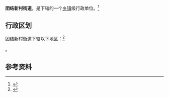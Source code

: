 {{中国乡级行政区|62/01/02/016/000}}

'''团结新村街道'''，是{{PRC admin/fullname|62/01/02/016/000|3}}下辖的一个[[乡镇|乡镇]]级行政单位。<ref>{{PRC admin/ref sgc|{{PRC admin/parent|62/01/02/016/000}}}}</ref>

== 行政区划 ==

团结新村街道下辖以下地区：<ref>{{PRC admin/ref sgc|62/01/02/016/000}}</ref>

{{PRC admin/children|62/01/02/016/000}}。

== 参考资料 ==

{{reflist}}

{{行政区划小作品}}
{{PRC admin/navcat|62/01/02/016/000}}